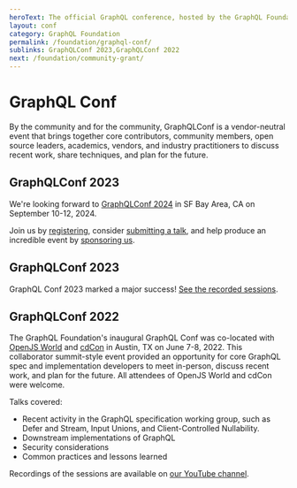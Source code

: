 ```yaml
---
heroText: The official GraphQL conference, hosted by the GraphQL Foundation.
layout: conf
category: GraphQL Foundation
permalink: /foundation/graphql-conf/
sublinks: GraphQLConf 2023,GraphQLConf 2022
next: /foundation/community-grant/
---
```


# GraphQL Conf

By the community and for the community, GraphQLConf is a vendor-neutral event that brings together core contributors, community members, open source leaders, academics, vendors, and industry practitioners to discuss recent work, share techniques, and plan for the future.

## GraphQLConf 2023

We're looking forward to [GraphQLConf 2024](/conf/2024) in SF Bay Area, CA on September 10-12, 2024.

Join us by [registering](/conf/2024), consider [submitting a talk](/conf/2024/speak/), and help produce an incredible event by [sponsoring us](/conf/2024/sponsor).

## GraphQLConf 2023

GraphQL Conf 2023 marked a major success! [See the recorded sessions](/conf/2023/sessions).

## GraphQLConf 2022

The GraphQL Foundation's inaugural GraphQL Conf was co-located with [OpenJS World](https://events.linuxfoundation.org/openjs-world/) and [cdCon](https://events.linuxfoundation.org/cdcon/) in Austin, TX on June 7-8, 2022. This collaborator summit-style event provided an opportunity for core GraphQL spec and implementation developers to meet in-person, discuss recent work, and plan for the future. All attendees of OpenJS World and cdCon were welcome.

Talks covered:

- Recent activity in the GraphQL specification working group, such as Defer and Stream, Input Unions, and Client-Controlled Nullability.
- Downstream implementations of GraphQL
- Security considerations
- Common practices and lessons learned

Recordings of the sessions are available on [our YouTube channel](https://youtube.graphql.org).
